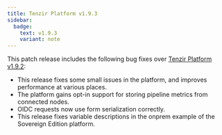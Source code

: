 ```yaml
---
title: Tenzir Platform v1.9.3
sidebar:
  badge:
    text: v1.9.3
    variant: note
---
```


This patch release includes the following bug fixes over [Tenzir Platform
v1.9.2](https://github.com/tenzir/platform/releases/tag/v1.9.2):

* This release fixes some small issues in the platform, and improves
  performance at various places.
* The platform gains opt-in support for storing pipeline metrics from
  connected nodes.
* OIDC requests now use form serialization correctly.
* This release fixes variable descriptions in the onprem example of the
  Sovereign Edition platform.
